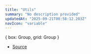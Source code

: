 ```yaml
---
title: "Utils"
summary: "No description provided"
updatedAt: "2025-09-21T00:58:12.203Z"
navIcon: "variable"
---
```



\{
  box: Group,
  grid: Group
}

- [Source](https://github.com/NMMTY/LazyCanvas/blob/1d5786684b8ca8d543a4533b2b64f8d093b1e426/packages/lazycanvas/src/helpers/Utlis.ts#L4)